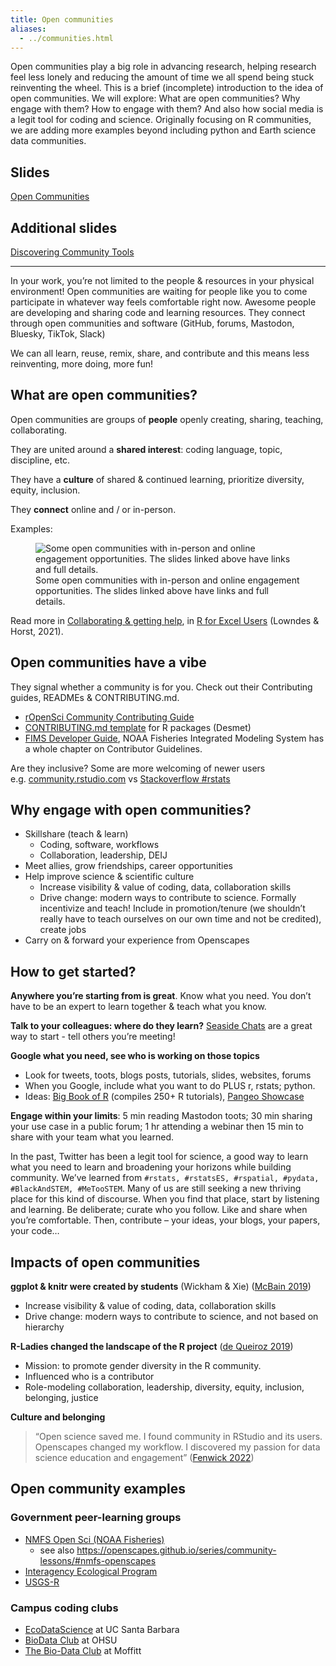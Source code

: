 ```yaml
---
title: Open communities
aliases: 
  - ../communities.html
---
```


Open communities play a big role in advancing research, helping research feel less lonely and reducing the amount of time we all spend being stuck reinventing the wheel. This is a brief (incomplete) introduction to the idea of open communities. We will explore: What are open communities? Why engage with them? How to engage with them? And also how social media is a legit tool for coding and science. Originally focusing on R communities, we are adding more examples beyond including python and Earth science data communities.

::: {.callout-warning icon="false"}
## Slides

[Open Communities](https://docs.google.com/presentation/d/1u6AjCCKniDsuX10M-qAU2O1HLJqupDYhWWKZYfeCpK4/)
:::

::: {.callout-warning icon="false" collapse="true"}
## Additional slides

[Discovering Community Tools](https://docs.google.com/presentation/d/1czvMz7a84jkaYDwHlG1cuKyf9B0mciQJVOFcc7hZtpU/edit?usp=sharing)
:::

------------------------------------------------------------------------

In your work, you're not limited to the people & resources in your physical environment! Open communities are waiting for people like you to come participate in whatever way feels comfortable right now. Awesome people are developing and sharing code and learning resources. They connect through open communities and software (GitHub, forums, Mastodon, Bluesky, TikTok, Slack)

We can all learn, reuse, remix, share, and contribute and this means less reinventing, more doing, more fun!

## What are open communities?

Open communities are groups of **people** openly creating, sharing, teaching, collaborating.

They are united around a **shared interest**: coding language, topic, discipline, etc.

They have a **culture** of shared & continued learning, prioritize diversity, equity, inclusion.

They **connect** online and / or in-person.

Examples:

![Some open communities with in-person and online engagement opportunities. The slides linked above have links and full details.](images/open-communities.png){fig-alt="screenshot showing logos from some open communities including a purple R for RLadies, a green and white logo for Pangeo and a blue and black logo for Black in Marine Science" fig-align="center"}

Read more in [Collaborating & getting help](https://rstudio-conf-2020.github.io/r-for-excel/collaborating.html#r-communities), in [R for Excel Users](https://rstudio-conf-2020.github.io/r-for-excel/) (Lowndes & Horst, 2021).


## Open communities have a vibe

They signal whether a community is for you. Check out their Contributing guides, READMEs & CONTRIBUTING.md.

-   [rOpenSci Community Contributing Guide](https://contributing.ropensci.org/) 
-   [CONTRIBUTING.md template](https://gist.github.com/peterdesmet/e90a1b0dc17af6c12daf6e8b2f044e7c) for R packages (Desmet)
-   [FIMS Developer Guide](https://noaa-fims.github.io/collaborative_workflow/contributor-guidelines.html), NOAA Fisheries Integrated Modeling System has a whole chapter on Contributor Guidelines.

Are they inclusive? Some are more welcoming of newer users e.g. [community.rstudio.com](https://community.rstudio.com/) vs [Stackoverflow #rstats](https://stackoverflow.com/questions/tagged/r)

## Why engage with open communities?

-   Skillshare (teach & learn)
    -   Coding, software, workflows
    -   Collaboration, leadership, DEIJ
-   Meet allies, grow friendships, career opportunities
-   Help improve science & scientific culture
    -   Increase visibility & value of coding, data, collaboration skills
    -   Drive change: modern ways to contribute to science. Formally incentivize and teach! Include in promotion/tenure (we shouldn't really have to teach ourselves on our own time and not be credited), create jobs
-   Carry on & forward your experience from Openscapes

## How to get started?

**Anywhere you're starting from is great**. Know what you need. You don't have to be an expert to learn together & teach what you know.

**Talk to your colleagues: where do they learn?** [Seaside Chats](https://github.com/Openscapes/seaside-chats#seaside-chats) are a great way to start - tell others you're meeting!

**Google what you need, see who is working on those topics**

-   Look for tweets, toots, blogs posts, tutorials, slides, websites, forums
-   When you Google, include what you want to do PLUS r, rstats; python.
-   Ideas: [Big Book of R](https://www.bigbookofr.com/index.html) (compiles 250+ R tutorials), [Pangeo Showcase](https://pangeo.io/pangeo-showcase.html)

**Engage within your limits**: 5 min reading Mastodon toots; 30 min sharing your use case in a public forum; 1 hr attending a webinar then 15 min to share with your team what you learned.

In the past, Twitter has been a legit tool for science, a good way to learn what you need to learn and broadening your horizons while building community. We've learned from `#rstats, #rstatsES, #rspatial, #pydata, #BlackAndSTEM, #MeTooSTEM`. Many of us are still seeking a new thriving place for this kind of discourse. When you find that place, start by listening and learning. Be deliberate; curate who you follow. Like and share when you're comfortable. Then, contribute -- your ideas, your blogs, your papers, your code...

## Impacts of open communities

**ggplot & knitr were created by students** (Wickham & Xie) ([McBain 2019](https://resources.rstudio.com/rstudio-conf-2019/our-colour-of-magic-the-open-sourcery-of-fantastic-r-packages))

-   Increase visibility & value of coding, data, collaboration skills
-   Drive change: modern ways to contribute to science, and not based on hierarchy

**R-Ladies changed the landscape of the R project** ([de Queiroz 2019](https://ww2.amstat.org/meetings/sdss/2019/onlineprogram/ViewPresentation.cfm?file=305051.pdf))

-   Mission: to promote gender diversity in the R community. 
-   Influenced who is a contributor
-   Role-modeling collaboration, leadership, diversity, equity, inclusion, belonging, justice

**Culture and belonging** 

> "Open science saved me. I found community in RStudio and its users. Openscapes changed my workflow. I discovered my passion for data science education and engagement" ([Fenwick 2022](https://raw.githack.com/IleanaF/rstudio-conf22/master/A_Journey_Presentation.pdf))

## Open community examples

### Government peer-learning groups

-   [NMFS Open Sci (NOAA Fisheries)](https://nmfs-opensci.github.io/)
    -   see also <https://openscapes.github.io/series/community-lessons/#nmfs-openscapes>
-   [Interagency Ecological Program](https://iep.ca.gov/Science-Synthesis-Service/Project-Work-Teams/Data-Science)
-   [USGS-R](https://owi.usgs.gov/R/index.html)

### Campus coding clubs

-   [EcoDataScience](http://eco-data-science.github.io/) at UC Santa Barbara
-   [BioData Club](https://biodata-club.github.io) at OHSU
-   [The Bio-Data Club](https://www.biodataclub.org/) at Moffitt
